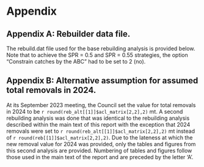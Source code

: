 \clearpage
# Appendix

## Appendix A: Rebuilder data file.{#append_a}

The rebuild.dat file used for the base rebuilding analysis is provided below. Note that to achieve the SPR = 0.5 and SPR = 0.55 strategies, the option "Constrain catches by the ABC" had to be set to 2 (no). 

## Appendix B: Alternative assumption for assumed total removals in 2024.{#append_b}

At its September 2023 meeting, the Council set the value for total removals in 2024 to be `r round(reb_alt[[1]]$acl_matrix[2,2],2)` mt. A second rebuilding analysis was done that was identical to the rebuilding analysis described within the main text of this report with the exception that 2024 removals were set to `r round(reb_alt[[1]]$acl_matrix[2,2],2)` mt instead of `r round(reb[[1]]$acl_matrix[2,2],2)`. Due to the lateness at which the new removal value for 2024 was provided, only the tables and figures from this second analysis are provided. Numbering of tables and figures follow those used in the main text of the report and are preceded by the letter 'A'. 

\clearpage



